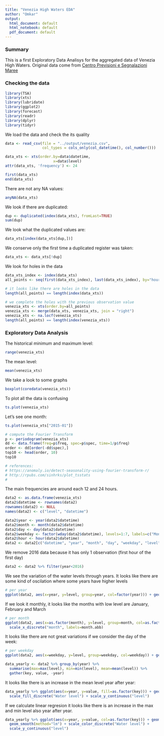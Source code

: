 ```yaml
---
title: "Venezia High Waters EDA"
author: "Omkar"
output:
  html_document: default
  html_notebook: default
  pdf_document: default
---
```


### Summary 

This is a first Exploratory Data Analisys for the aggregated data of Venezia High Waters.
Original data come from [Centro Previsioni e Segnalazioni Maree](http://www.comune.venezia.it/archivio/25419)

### Checking the data 

```r
library(TSA)
library(xts)
library(lubridate)
library(ggplot2)
library(forecast)
library(readr)
library(dplyr)
library(tidyr)
```

We load the data and check the its quality

```r
data <- read_csv(file = "../output/venezia.csv",
                 col_types = cols_only(col_datetime(), col_number()))

data_xts <- xts(order.by=data$datetime,
                      x=data$level)
attr(data_xts, 'frequency') <- 24
```

```r
first(data_xts)
end(data_xts)
```

There are not any NA values:
```r
anyNA(data_xts)
```

We look if there are duplicated:

```r
dup <- duplicated(index(data_xts), fromLast=TRUE)
sum(dup)
```

We look what the duplicated values are:

```r
data_xts[index(data_xts[dup,])]
```

We conserve only the first time a duplicated register was taken:
```r
data_xts <- data_xts[!dup]
```

We look for holes in the data
```r
data_xts_index <- index(data_xts)
all_points <- seq(first(data_xts_index), last(data_xts_index), by="hour") 

# it looks like there are holes in the data
length(all_points) == length(index(data_xts))

# we complete the holes with the previous observation value
venezia_xts <- xts(order.by=all_points)
venezia_xts <- merge(data_xts, venezia_xts, join = "right")
venezia_xts <- na.locf(venezia_xts)
length(all_points) == length(index(venezia_xts))
```

### Exploratory Data Analysis

The historical minimum and maximum level:
```r
range(venezia_xts)
```

The mean level:
```r
mean(venezia_xts)
```

We take a look to some graphs
```r
boxplot(coredata(venezia_xts))
```

To plot all the data is confusing
```r
ts.plot(venezia_xts)
```

Let's see one month:
```r
ts.plot(venezia_xts["2015-01"])
```


```r


# compute the Fourier Transform
p <- periodogram(venezia_xts)
dd <- data.frame(freq=p$freq, spec=p$spec, time=1/p$freq)
order <- dd[order(-dd$spec),]
top10 <- head(order, 10)
top10

# references:
# https://anomaly.io/detect-seasonality-using-fourier-transform-r/
# http://rpubs.com/sinhrks/plot_tsstats
#

```

The main frequencies are around each 12 and 24 hours.


```r
data2 <- as.data.frame(venezia_xts)
data2$datetime <- rownames(data2)
rownames(data2) <- NULL
names(data2) <- c("level", "datetime")

data2$year <- year(data2$datetime)
data2$month <- month(data2$datetime)
data2$day <- day(data2$datetime)
data2$weekday <- factor(wday(data2$datetime), levels=1:7, labels=c("Monday", "Tuesday", "Wednesday", "Thursday", "Friday" , "Saturday", "Sunday"))
data2$hour <- hour(data2$datetime)
data2 <- data2[c("datetime", "year", "month", "day", "weekday", "level")]
```

We remove 2016 data because it has only 1 observation (first hour of the first day)
```r
data2 <- data2 %>% filter(year<2016)
```

We see the variation of the water levels through years. It looks like there are some kind of oscilation where some years have higher levels 
```r
# per year
ggplot(data2, aes(x=year, y=level, group=year, col=factor(year))) + geom_boxplot() 
```

If we look it monthly, it looks like the months with low level are January, February and March
```r
# per month
ggplot(data2, aes(x=as.factor(month), y=level, group=month, col=as.factor(month))) + geom_boxplot() + scale_color_discrete("month", labels=month.abb) +
  scale_x_discrete("month", labels=month.abb)
```

It looks like there are not great variations if we consider the day of the week:

```r
# per weekday
ggplot(data2, aes(x=weekday, y=level, group=weekday, col=weekday)) + geom_boxplot()
```

```r
data_yearly <- data2 %>% group_by(year) %>% 
  summarise(max=max(level), min=min(level), mean=mean(level)) %>% 
  gather(key, value, -year)
```

It looks like there is an increase in the mean level year after year:
```r
data_yearly %>% ggplot(aes(x=year, y=value, fill=as.factor(key))) + geom_bar(stat="identity") +
  scale_fill_discrete("Water level") + scale_y_continuous("level")
```

If we calculate linear regresion it looks like there is an increase in the max and min level also year after year.
```r
data_yearly %>% ggplot(aes(x=year, y=value, col=as.factor(key))) + geom_point() + 
  geom_smooth(method="lm") + scale_color_discrete("Water level") + 
  scale_y_continuous("level")
```

